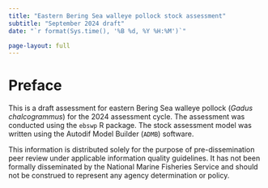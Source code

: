 ```yaml
---
title: "Eastern Bering Sea walleye pollock stock assessment" 
subtitle: "September 2024 draft"
date: "`r format(Sys.time(), '%B %d, %Y %H:%M')`"

page-layout: full
---
```


# Preface {.unnumbered}

This is a draft assessment for eastern Bering Sea walleye pollock
(*Gadus chalcogrammus*) for the 2024 assessment cycle. The assessment
was conducted using the `ebswp` R package. The stock assessment model was
written using the Autodif Model Builder (`ADMB`) software.

:::{.box }
This information is distributed solely for the purpose of pre-dissemination peer review under applicable information quality guidelines. 
 It has not been formally disseminated by the National Marine Fisheries Service and should not be construed to represent any agency 
 determination or policy.
:::


